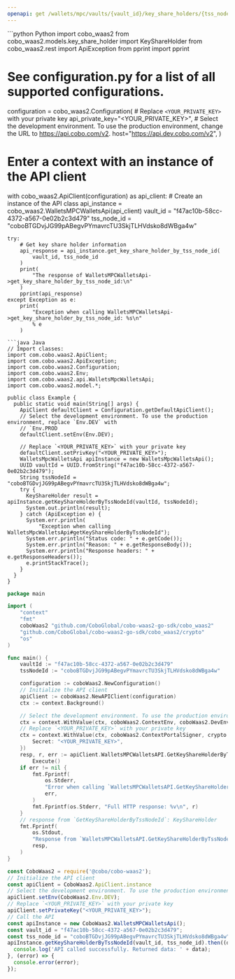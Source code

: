 ```yaml
---
openapi: get /wallets/mpc/vaults/{vault_id}/key_share_holders/{tss_node_id}
---
```


<RequestExample>
```python Python
import cobo_waas2
from cobo_waas2.models.key_share_holder import KeyShareHolder
from cobo_waas2.rest import ApiException
from pprint import pprint

# See configuration.py for a list of all supported configurations.
configuration = cobo_waas2.Configuration(
    # Replace `<YOUR_PRIVATE_KEY>` with your private key
    api_private_key="<YOUR_PRIVATE_KEY>",
    # Select the development environment. To use the production environment, change the URL to https://api.cobo.com/v2.
    host="https://api.dev.cobo.com/v2",
)
# Enter a context with an instance of the API client
with cobo_waas2.ApiClient(configuration) as api_client:
    # Create an instance of the API class
    api_instance = cobo_waas2.WalletsMPCWalletsApi(api_client)
    vault_id = "f47ac10b-58cc-4372-a567-0e02b2c3d479"
    tss_node_id = "coboBTGDvjJG99pABegvPYmavrcTU3SkjTLHVdsko8dWBga4w"

    try:
        # Get key share holder information
        api_response = api_instance.get_key_share_holder_by_tss_node_id(
            vault_id, tss_node_id
        )
        print(
            "The response of WalletsMPCWalletsApi->get_key_share_holder_by_tss_node_id:\n"
        )
        pprint(api_response)
    except Exception as e:
        print(
            "Exception when calling WalletsMPCWalletsApi->get_key_share_holder_by_tss_node_id: %s\n"
            % e
        )

```
```java Java
// Import classes:
import com.cobo.waas2.ApiClient;
import com.cobo.waas2.ApiException;
import com.cobo.waas2.Configuration;
import com.cobo.waas2.Env;
import com.cobo.waas2.api.WalletsMpcWalletsApi;
import com.cobo.waas2.model.*;

public class Example {
  public static void main(String[] args) {
    ApiClient defaultClient = Configuration.getDefaultApiClient();
    // Select the development environment. To use the production environment, replace `Env.DEV` with
    // `Env.PROD
    defaultClient.setEnv(Env.DEV);

    // Replace `<YOUR_PRIVATE_KEY>` with your private key
    defaultClient.setPrivKey("<YOUR_PRIVATE_KEY>");
    WalletsMpcWalletsApi apiInstance = new WalletsMpcWalletsApi();
    UUID vaultId = UUID.fromString("f47ac10b-58cc-4372-a567-0e02b2c3d479");
    String tssNodeId = "coboBTGDvjJG99pABegvPYmavrcTU3SkjTLHVdsko8dWBga4w";
    try {
      KeyShareHolder result = apiInstance.getKeyShareHolderByTssNodeId(vaultId, tssNodeId);
      System.out.println(result);
    } catch (ApiException e) {
      System.err.println(
          "Exception when calling WalletsMpcWalletsApi#getKeyShareHolderByTssNodeId");
      System.err.println("Status code: " + e.getCode());
      System.err.println("Reason: " + e.getResponseBody());
      System.err.println("Response headers: " + e.getResponseHeaders());
      e.printStackTrace();
    }
  }
}

```
```go Go
package main

import (
	"context"
	"fmt"
	coboWaas2 "github.com/CoboGlobal/cobo-waas2-go-sdk/cobo_waas2"
	"github.com/CoboGlobal/cobo-waas2-go-sdk/cobo_waas2/crypto"
	"os"
)

func main() {
	vaultId := "f47ac10b-58cc-4372-a567-0e02b2c3d479"
	tssNodeId := "coboBTGDvjJG99pABegvPYmavrcTU3SkjTLHVdsko8dWBga4w"

	configuration := coboWaas2.NewConfiguration()
	// Initialize the API client
	apiClient := coboWaas2.NewAPIClient(configuration)
	ctx := context.Background()

	// Select the development environment. To use the production environment, replace coboWaas2.DevEnv with coboWaas2.ProdEnv
	ctx = context.WithValue(ctx, coboWaas2.ContextEnv, coboWaas2.DevEnv)
	// Replace `<YOUR_PRIVATE_KEY>` with your private key
	ctx = context.WithValue(ctx, coboWaas2.ContextPortalSigner, crypto.Ed25519Signer{
		Secret: "<YOUR_PRIVATE_KEY>",
	})
	resp, r, err := apiClient.WalletsMPCWalletsAPI.GetKeyShareHolderByTssNodeId(ctx, vaultId, tssNodeId).
		Execute()
	if err != nil {
		fmt.Fprintf(
			os.Stderr,
			"Error when calling `WalletsMPCWalletsAPI.GetKeyShareHolderByTssNodeId``: %v\n",
			err,
		)
		fmt.Fprintf(os.Stderr, "Full HTTP response: %v\n", r)
	}
	// response from `GetKeyShareHolderByTssNodeId`: KeyShareHolder
	fmt.Fprintf(
		os.Stdout,
		"Response from `WalletsMPCWalletsAPI.GetKeyShareHolderByTssNodeId`: %v\n",
		resp,
	)
}

```
```javascript JavaScript
const CoboWaas2 = require('@cobo/cobo-waas2');
// Initialize the API client
const apiClient = CoboWaas2.ApiClient.instance
// Select the development environment. To use the production environment, replace `Env.DEV` with `Env.PROD`
apiClient.setEnv(CoboWaas2.Env.DEV);
// Replace `<YOUR_PRIVATE_KEY>` with your private key
apiClient.setPrivateKey("<YOUR_PRIVATE_KEY>");
// Call the API
const apiInstance = new CoboWaas2.WalletsMPCWalletsApi();
const vault_id = "f47ac10b-58cc-4372-a567-0e02b2c3d479";
const tss_node_id = "coboBTGDvjJG99pABegvPYmavrcTU3SkjTLHVdsko8dWBga4w";
apiInstance.getKeyShareHolderByTssNodeId(vault_id, tss_node_id).then((data) => {
  console.log('API called successfully. Returned data: ' + data);
}, (error) => {
  console.error(error);
});
```
</RequestExample>